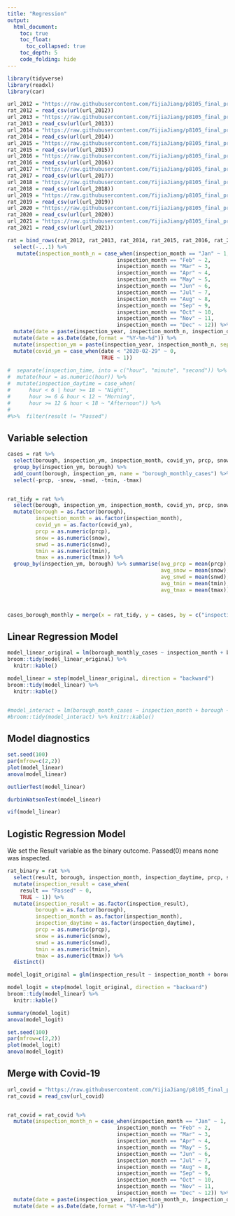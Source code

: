 ```yaml
---
title: "Regression"
output: 
  html_document:
    toc: true
    toc_float: 
      toc_collapsed: true
    toc_depth: 5
    code_folding: hide
---
```


```r
library(tidyverse)
library(readxl)
library(car)
```


```r
url_2012 = "https://raw.githubusercontent.com/YijiaJiang/p8105_final_project_data/main/rat_2012.csv"
rat_2012 = read_csv(url(url_2012)) 
url_2013 = "https://raw.githubusercontent.com/YijiaJiang/p8105_final_project_data/main/rat_2013.csv"
rat_2013 = read_csv(url(url_2013)) 
url_2014 = "https://raw.githubusercontent.com/YijiaJiang/p8105_final_project_data/main/rat_2014.csv"
rat_2014 = read_csv(url(url_2014)) 
url_2015 = "https://raw.githubusercontent.com/YijiaJiang/p8105_final_project_data/main/rat_2015.csv"
rat_2015 = read_csv(url(url_2015)) 
url_2016 = "https://raw.githubusercontent.com/YijiaJiang/p8105_final_project_data/main/rat_2016.csv"
rat_2016 = read_csv(url(url_2016)) 
url_2017 = "https://raw.githubusercontent.com/YijiaJiang/p8105_final_project_data/main/rat_2017.csv"
rat_2017 = read_csv(url(url_2017)) 
url_2018 = "https://raw.githubusercontent.com/YijiaJiang/p8105_final_project_data/main/rat_2018.csv"
rat_2018 = read_csv(url(url_2018)) 
url_2019 = "https://raw.githubusercontent.com/YijiaJiang/p8105_final_project_data/main/rat_2019.csv"
rat_2019 = read_csv(url(url_2019)) 
url_2020 = "https://raw.githubusercontent.com/YijiaJiang/p8105_final_project_data/main/rat_2020.csv"
rat_2020 = read_csv(url(url_2020)) 
url_2021 = "https://raw.githubusercontent.com/YijiaJiang/p8105_final_project_data/main/rat_2021.csv"
rat_2021 = read_csv(url(url_2021)) 
```

```r
rat = bind_rows(rat_2012, rat_2013, rat_2014, rat_2015, rat_2016, rat_2017, rat_2018, rat_2019, rat_2020, rat_2021) %>%
  select(-...1) %>%
   mutate(inspection_month_n = case_when(inspection_month == "Jan" ~ 1,
                                   inspection_month == "Feb" ~ 2,
                                   inspection_month == "Mar" ~ 3,
                                   inspection_month == "Apr" ~ 4,
                                   inspection_month == "May" ~ 5,
                                   inspection_month == "Jun" ~ 6,
                                   inspection_month == "Jul" ~ 7,
                                   inspection_month == "Aug" ~ 8,
                                   inspection_month == "Sep" ~ 9,
                                   inspection_month == "Oct" ~ 10,
                                   inspection_month == "Nov" ~ 11,
                                   inspection_month == "Dec" ~ 12)) %>%
  mutate(date = paste(inspection_year, inspection_month_n, inspection_day, sep = "-")) %>%
  mutate(date = as.Date(date,format = "%Y-%m-%d")) %>% 
  mutate(inspection_ym = paste(inspection_year, inspection_month_n, sep = "-")) %>%
  mutate(covid_yn = case_when(date < "2020-02-29" ~ 0,
                              TRUE ~ 1))
  
#  separate(inspection_time, into = c("hour", "minute", "second")) %>%
#  mutate(hour = as.numeric(hour)) %>%
#  mutate(inspection_daytime = case_when(
#      hour < 6 | hour >= 18 ~ "Night",
#      hour >= 6 & hour < 12 ~ "Morning",
#      hour >= 12 & hour < 18 ~ "Afternoon")) %>%
#  
#%>%  filter(result != "Passed")
```

## Variable selection
 
```r
cases = rat %>% 
  select(borough, inspection_ym, inspection_month, covid_yn, prcp, snow, snwd, tmin, tmax) %>% 
  group_by(inspection_ym, borough) %>% 
  add_count(borough, inspection_ym, name = "borough_monthly_cases") %>%
  select(-prcp, -snow, -snwd, -tmin, -tmax)


rat_tidy = rat %>% 
  select(borough, inspection_ym, inspection_month, covid_yn, prcp, snow, snwd, tmin, tmax) %>%
  mutate(borough = as.factor(borough), 
         inspection_month = as.factor(inspection_month), 
         covid_yn = as.factor(covid_yn),
         prcp = as.numeric(prcp), 
         snow = as.numeric(snow), 
         snwd = as.numeric(snwd),
         tmin = as.numeric(tmin), 
         tmax = as.numeric(tmax)) %>% 
  group_by(inspection_ym, borough) %>% summarise(avg_prcp = mean(prcp),
                                                 avg_snow = mean(snow),
                                                 avg_snwd = mean(snwd),
                                                 avg_tmin = mean(tmin),
                                                 avg_tmax = mean(tmax))



cases_borough_monthly = merge(x = rat_tidy, y = cases, by = c("inspection_ym", "borough")) %>% distinct() 
```


## Linear Regression Model

```r
  
model_linear_original = lm(borough_monthly_cases ~ inspection_month + borough + covid_yn + avg_prcp + avg_snow + avg_snwd + avg_tmin + avg_tmax, data = cases_borough_monthly) 
broom::tidy(model_linear_original) %>% 
  knitr::kable()

model_linear = step(model_linear_original, direction = "backward")
broom::tidy(model_linear) %>% 
  knitr::kable()


#model_interact = lm(borough_month_cases ~ inspection_month + borough + snow + prcp + snwd + tmin + tmax , data = cases_borough_month) 
#broom::tidy(model_interact) %>% knitr::kable()
```

## Model diagnostics

```r
set.seed(100)
par(mfrow=c(2,2))
plot(model_linear)
anova(model_linear)
```


```r

outlierTest(model_linear)

durbinWatsonTest(model_linear)

vif(model_linear)
```



## Logistic Regression Model

We set the Result variable as the binary outcome. Passed(0) means none was inspected.

```r

rat_binary = rat %>% 
  select(result, borough, inspection_month, inspection_daytime, prcp, snow, snwd, tmin, tmax) %>%
  mutate(inspection_result = case_when(
    result == "Passed" ~ 0, 
    TRUE ~ 1)) %>%
  mutate(inspection_result = as.factor(inspection_result), 
         borough = as.factor(borough),
         inspection_month = as.factor(inspection_month), 
         inspection_daytime = as.factor(inspection_daytime), 
         prcp = as.numeric(prcp), 
         snow = as.numeric(snow), 
         snwd = as.numeric(snwd),
         tmin = as.numeric(tmin), 
         tmax = as.numeric(tmax)) %>%
  distinct()
```



```r
model_logit_original = glm(inspection_result ~ inspection_month + borough + inspection_daytime + prcp + snow + snwd + tmin + tmax, data = rat_binary, family="binomial")

model_logit = step(model_logit_original, direction = "backward")
broom::tidy(model_linear) %>% 
  knitr::kable()

summary(model_logit)
anova(model_logit)
```


```r
set.seed(100)
par(mfrow=c(2,2))
plot(model_logit)
anova(model_logit)

```
## Merge with Covid-19


```r

url_covid = "https://raw.githubusercontent.com/YijiaJiang/p8105_final_project_data/main/rat_weather_covid.csv"
rat_covid = read_csv(url_covid)


rat_covid = rat_covid %>%
  mutate(inspection_month_n = case_when(inspection_month == "Jan" ~ 1,
                                   inspection_month == "Feb" ~ 2,
                                   inspection_month == "Mar" ~ 3,
                                   inspection_month == "Apr" ~ 4,
                                   inspection_month == "May" ~ 5,
                                   inspection_month == "Jun" ~ 6,
                                   inspection_month == "Jul" ~ 7,
                                   inspection_month == "Aug" ~ 8,
                                   inspection_month == "Sep" ~ 9,
                                   inspection_month == "Oct" ~ 10,
                                   inspection_month == "Nov" ~ 11,
                                   inspection_month == "Dec" ~ 12)) %>%
  mutate(date = paste(inspection_year, inspection_month_n, inspection_day, sep = "-"))%>%
  mutate(date = as.Date(date,format = "%Y-%m-%d"))

```
